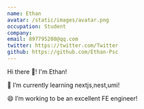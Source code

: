 ```yaml
---
name: Ethan
avatar: /static/images/avatar.png
occupation: Student
company: 
email: 897795208@qq.com
twitter: https://twitter.com/Twitter
github: https://github.com/Ethan-Psc
---
```


Hi there 👋! I'm Ethan!

🌱 I’m currently learning nextjs,nest,umi!

😄 I’m working to be an excellent FE engineer!